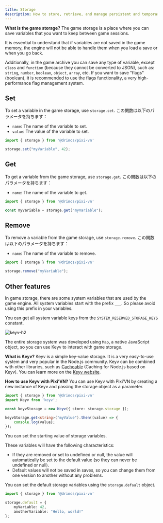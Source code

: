 ```yaml
---
title: Storage
description: How to store, retrieve, and manage persistent and temporary variables in Pixi’VN, including Keyv integration.
---
```



**What is the game storage?** The game storage is a place where you can save variables that you want to keep between game sessions.

It is essential to understand that if variables are not saved in the game memory, the engine will not be able to handle them when you <DynamicLink href="/start/save#load">load a save</DynamicLink> or when you <DynamicLink href="/start/labels-flow#go-back">go back</DynamicLink>.

Additionally, in the game archive you can save any type of variable, except `class` and `function` (because they cannot be converted to JSON), such as: `string`, `number`, `boolean`, `object`, `array`, etc. If you want to save "flags" (boolean), it is recommended to use the <DynamicLink href="/start/flags">flags functionality</DynamicLink>, a very high-performance flag management system.

## Set

To set a variable in the game storage, use `storage.set`. この関数は以下のパラメータを持ちます：

- `name`: The name of the variable to set.
- `value`: The value of the variable to set.

```typescript
import { storage } from '@drincs/pixi-vn'

storage.set("myVariable", 42);
```

## Get

To get a variable from the game storage, use `storage.get`. この関数は以下のパラメータを持ちます：

- `name`: The name of the variable to get.

```typescript
import { storage } from '@drincs/pixi-vn'

const myVariable = storage.get("myVariable");
```

## Remove

To remove a variable from the game storage, use `storage.remove`. この関数は以下のパラメータを持ちます：

- `name`: The name of the variable to remove.

```typescript
import { storage } from '@drincs/pixi-vn'

storage.remove("myVariable");
```

## Other features

<Accordions>

<Accordion title="System variables" id="system-variables">

In game storage, there are some system variables that are used by the game engine. All system variables start with the prefix `___`.
So please avoid using this prefix in your variables.

You can get all system variable keys from the `SYSTEM_RESERVED_STORAGE_KEYS` constant.

![keyv-h2](/keyv.svg)

</Accordion>

<Accordion title="Keyv" id="keyv">

The entire storage system was developed using `Map`, a native JavaScript object, so you can use Keyv to interact with game storage.

**What is Keyv?** Keyv is a simple key-value storage. It is a very easy-to-use system and very popular in the Node.js community. Keyv can be combined with other libraries, such as [Cacheable](https://cacheable.org/) (Caching for Node.js based on Keyv). You can learn more on the [Keyv website](https://keyv.org/).

**How to use Keyv with Pixi’VN?** You can use Keyv with Pixi’VN by creating a new instance of Keyv and passing the storage object as a parameter.

```typescript
import { storage } from '@drincs/pixi-vn'
import Keyv from 'keyv';

const keyvStorage = new Keyv({ store: storage.storage });

keyvStorage.get<string>("myValue").then((value) => {
    console.log(value);
});
```

</Accordion>

<Accordion title="Default storage variables" id="default-storage-variables">

You can set the starting value of storage variables.

These variables will have the following characteristics:

- If they are removed or set to undefined or null, the value will automatically be set to the default value (so they can never be undefined or null).
- Default values ​​will not be saved in saves, so you can change them from one version to another without any problems.

You can set the default storage variables using the `storage.default` object.

```typescript
import { storage } from '@drincs/pixi-vn'

storage.default = {
    myVariable: 42,
    anotherVariable: "Hello, world!"
};
```

</Accordion>

</Accordions>
